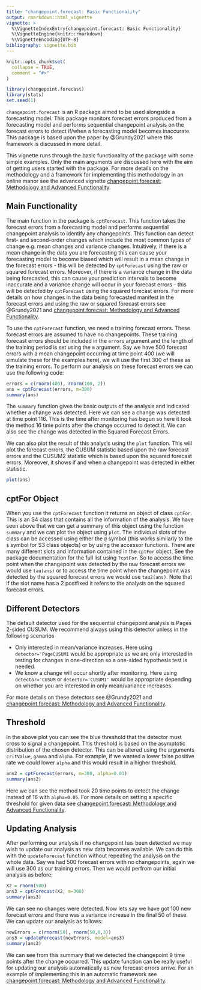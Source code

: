 ```yaml
---
title: "changepoint.forecast: Basic Functionality"
output: rmarkdown::html_vignette
vignette: >
  %\VignetteIndexEntry{changepoint.forecast: Basic Functionality}
  %\VignetteEngine{knitr::rmarkdown}
  %\VignetteEncoding{UTF-8}
bibliography: vignette.bib
---
```


```r
knitr::opts_chunk$set(
  collapse = TRUE,
  comment = "#>"
)
```

```r
library(changepoint.forecast)
library(stats)
set.seed(1)
```

`changepoint.forecast` is an R package aimed to be used alongside a forecasting model. This package monitors forecast errors produced from a forecasting model and performs sequential changepoint analysis on the forecast errors to detect if/when a forecasting model becomes inaccurate. This package is based upon the paper by @Grundy2021 where this framework is discussed in more detail.

This vignette runs through the basic functionality of the package with some simple examples. Only the main arguments are discussed here with the aim of getting users started with the package. For more details on the methodology and a framework for implementing this methodology in an online manor see the advanced vignette [changepoint.forecast: Methodology and Advanced Functionality](advanced.html).  

## Main Functionality

The main function in the package is `cptForecast`. This function takes the forecast errors from a forecasting model and performs sequential changepoint analysis to identify any changepoints. This function can detect first- and second-order changes which include the most common types of change e.g. mean changes and variance changes. Intuitively, if there is a mean change in the data you are forecasting this can cause your forecasting model to become biased which will result in a mean change in the forecast errors - this will be detected by `cptForecast` using the raw or squared forecast errors. Moreover, if there is a variance change in the data being forecasted, this can cause your prediction intervals to become inaccurate and a variance change will occur in your forecast errors - this will be detected by `cptForecast` using the squared forecast errors. For more details on how changes in the data being forecasted manifest in the forecast errors and using the raw or squared forecast errors see @Grundy2021 and [changepoint.forecast: Methodology and Advanced Functionality](advanced.html).

To use the `cptForecast` function, we need `m` training forecast errors. These forecast errors are assumed to have no changepoints. These training forecast errors should be included in the `errors` argument and the length of the training period is set using the `m` argument. Say we have 500 forecast errors with a mean changepoint occurring at time point 400 (we will simulate these for the examples here), we will use the first 300 of these as the training errors. To perform our analysis on these forecast errors we can use the following code:

```r
errors = c(rnorm(400), rnorm(100, 2))
ans = cptForecast(errors, m=300)
summary(ans)
```

The `summary` function gives the basic outputs of the analysis and indicated whether a change was detected. Here we can see a change was detected at time point 116. This is the time after monitoring has begun so here it took the method 16 time points after the change occurred to detect it. We can also see the change was detected in the Squared Forecast Errors. 

We can also plot the result of this analysis using the `plot` function. This will plot the forecast errors, the CUSUM statistic based upon the raw forecast errors and the CUSUM2 statistic which is based upon the squared forecast errors. Moreover, it shows if and when a changepoint was detected in either statistic.

```r
plot(ans)
```

## cptFor Object
When you use the `cptForecast` function it returns an object of class `cptFor`. This is an S4 class that contains all the information of the analysis. We have seen above that we can get a summary of this object using the function `summary` and we can plot the object using `plot`. The individual slots of the class can be accessed using either the `@` symbol (this works similarly to the `$` symbol for S3 class objects) or by using the accessor functions. There are many different slots and information contained in the `cptFor` object. See the package documentation for the full list using `?cptFor`. So to access the time point when the changepoint was detected by the raw forecast errors we would use `tau(ans)` or to access the time point when the changepoint was detected by the squared forecast errors we would use `tau2(ans)`. Note that if the slot name has a 2 postfixed it refers to the analysis on the squared forecast errors.

## Different Detectors
The default detector used for the sequential changepoint analysis is Pages 2-sided CUSUM. We recommend always using this detector unless in the following scenarios

- Only interested in mean/variance increases. Here using `detector='PageCUSUM1` would be appropriate as we are only interested in testing for changes in one-direction so a one-sided hypothesis test is needed.
- We know a change will occur shortly after monitoring. Here using `detector='CUSUM` or `detector='CUSUM1'` would be appropriate depending on whether you are interested in only mean/variance increases.

For more details on these detectors see @Grundy2021 and [changepoint.forecast: Methodology and Advanced Functionality](advanced.html).

## Threshold
In the above plot you can see the blue threshold that the detector must cross to signal a changepoint. This threshold is based on the asymptotic distribution of the chosen detector. This can be altered using the arguments `critValue`, `gamma` and `alpha`. For example, if we wanted a lower false positive rate we could lower `alpha` and this would result in a higher threshold.

```r
ans2 = cptForecast(errors, m=300, alpha=0.01)
summary(ans2)
```

Here we can see the method took 20 time points to detect the change instead of 16 with `alpha=0.05`. For more details on setting a specific threshold for given data see [changepoint.forecast: Methodology and Advanced Functionality](advanced.html).

## Updating Analysis
After performing our analysis if no changepoint has been detected we may wish to update our analysis as new data becomes available. We can do this with the `updateForecast` function without repeating the analysis on the whole data. Say we had 500 forecast errors with no changepoints, again we will use 300 as our training errors. Then we would perfrom our initial analysis as before:

```r
X2 = rnorm(500)
ans3 = cptForecast(X2, m=300)
summary(ans3)
```

We can see no changes were detected. Now lets say we have got 100 new forecast errors and there was a variance increase in the final 50 of these. We can update our analysis as follows:

```r
newErrors = c(rnorm(50), rnorm(50,0,3))
ans3 = updateForecast(newErrors, model=ans3)
summary(ans3)
```

We can see from this summary that we detected the changepoint 9 time points after the change occurred. This update function can be really useful for updating our analysis automatically as new forecast errors arrive. For an example of implementing this in an automatic framework see [changepoint.forecast: Methodology and Advanced Functionality](advanced.html).








